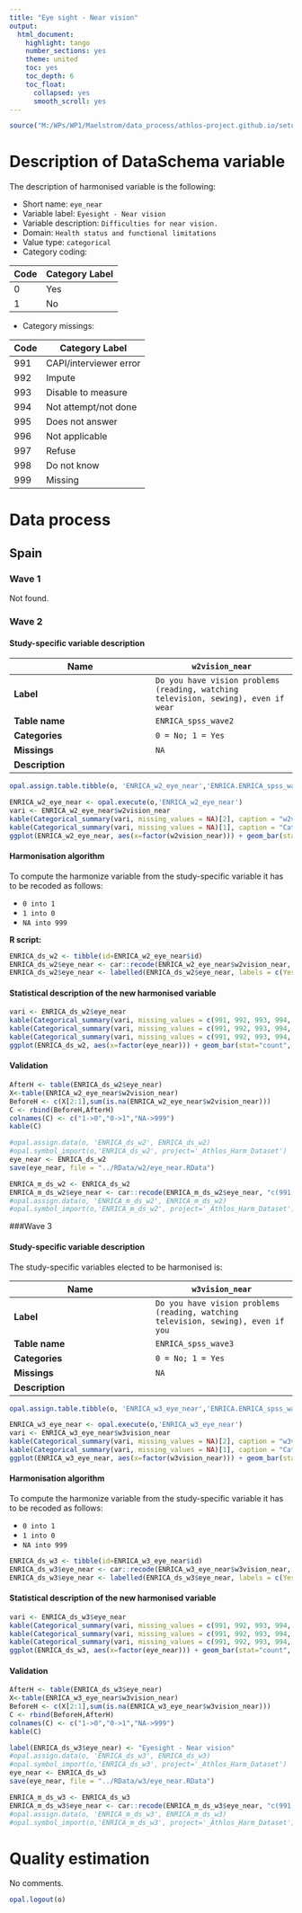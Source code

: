 ```yaml
---
title: "Eye sight - Near vision"
output:
  html_document:
    highlight: tango
    number_sections: yes
    theme: united
    toc: yes
    toc_depth: 6
    toc_float:
      collapsed: yes
      smooth_scroll: yes
---
```


<!-- ########################################################## --> 

<!-- # Installation, loading packages -->
<!-- **R script:** -->

```r
source("M:/WPs/WP1/Maelstrom/data_process/athlos-project.github.io/setup_iago.r")
```
<!-- ########################################################## --> 



# Description of DataSchema variable

The description of harmonised variable is the following:


* Short name: `eye_near`
* Variable label: `Eyesight - Near vision`
* Variable description: `Difficulties for near vision.`
* Domain: `Health status and functional limitations`
* Value type: `categorical`
* Category coding:

**Code** | **Category Label**
-------- | ------------------
0        | Yes
1        | No
* Category missings: 

**Code** | **Category Label**
----| ------------------
991 | CAPI/interviewer error
992 | Impute
993 | Disable to measure
994 | Not attempt/not done
995 | Does not answer
996 | Not applicable
997 | Refuse
998 | Do not know
999 | Missing


# Data process

## Spain

### Wave 1 

Not found.


### Wave 2 

#### Study-specific variable description




| **Name** | `w2vision_near`|
|-|-|
| **Label** | `Do you have vision problems (reading, watching television, sewing), even if wear`|
| **Table name** | `ENRICA_spss_wave2` |
| **Categories** | `0 = No; 1 = Yes` |
| **Missings** | `NA` |
| **Description** |  |


```r
opal.assign.table.tibble(o, 'ENRICA_w2_eye_near','ENRICA.ENRICA_spss_wave2', variables=list('w2vision_near'), missings = TRUE)
```

```r
ENRICA_w2_eye_near <- opal.execute(o,'ENRICA_w2_eye_near')
vari <- ENRICA_w2_eye_near$w2vision_near
kable(Categorical_summary(vari, missing_values = NA)[2], caption = "w2vision_near")
kable(Categorical_summary(vari, missing_values = NA)[1], caption = "Category")
ggplot(ENRICA_w2_eye_near, aes(x=factor(w2vision_near))) + geom_bar(stat="count", width=0.4, fill="steelblue") + xlab("Eye Sight - Near Vision") + ylab("Frequency")
```

#### Harmonisation algorithm

To compute the harmonize variable from the study-specific variable it has to be recoded as follows:

* `0 into 1` 
* `1 into 0`
* `NA into 999`

**R script:**
```r
ENRICA_ds_w2 <- tibble(id=ENRICA_w2_eye_near$id)
ENRICA_ds_w2$eye_near <- car::recode(ENRICA_w2_eye_near$w2vision_near, "0 = '1';1 = '0';NA = '999' ")
ENRICA_ds_w2$eye_near <- labelled(ENRICA_ds_w2$eye_near, labels = c(Yes=0, No=1,Missing=999, Do_not_know=998, Refuse=997, Not_applicable=996, Does_not_answer=995,  Not_attempt_not_done=994, Disable_to_measure=993, Impute=992, CAPI_interviewer_error=991))
```

#### Statistical description of the new harmonised variable
```r
vari <- ENRICA_ds_w2$eye_near
kable(Categorical_summary(vari, missing_values = c(991, 992, 993, 994, 995, 996, 997, 998, 999))[3], caption = "eye_near")
kable(Categorical_summary(vari, missing_values = c(991, 992, 993, 994, 995, 996, 997, 998, 999))[1], caption = "Category")
kable(Categorical_summary(vari, missing_values = c(991, 992, 993, 994, 995, 996, 997, 998, 999))[2], caption = "Type of missing")
ggplot(ENRICA_ds_w2, aes(x=factor(eye_near))) + geom_bar(stat="count", width=0.4, fill="steelblue") + xlab("Eye Sight - Near Vision") + ylab("Frequency")
```

#### Validation
```r
AfterH <- table(ENRICA_ds_w2$eye_near)
X<-table(ENRICA_w2_eye_near$w2vision_near)
BeforeH <- c(X[2:1],sum(is.na(ENRICA_w2_eye_near$w2vision_near)))
C <- rbind(BeforeH,AfterH)
colnames(C) <- c("1->0","0->1","NA->999")
kable(C)
```


```r
#opal.assign.data(o, 'ENRICA_ds_w2', ENRICA_ds_w2)
#opal.symbol_import(o,'ENRICA_ds_w2', project='_Athlos_Harm_Dataset')
eye_near <- ENRICA_ds_w2
save(eye_near, file = "../RData/w2/eye_near.RData")

ENRICA_m_ds_w2 <- ENRICA_ds_w2
ENRICA_m_ds_w2$eye_near <- car::recode(ENRICA_m_ds_w2$eye_near, "c(991, 992, 993, 994, 995, 996, 997,998, 999)=NA")
#opal.assign.data(o, 'ENRICA_m_ds_w2', ENRICA_m_ds_w2)
#opal.symbol_import(o,'ENRICA_m_ds_w2', project='_Athlos_Harm_Dataset')
```



###Wave 3

#### Study-specific variable description

The study-specific variables elected to be harmonised is:


| **Name** | `w3vision_near`|
|-|-|
| **Label** | `Do you have vision problems (reading, watching television, sewing), even if you`|
| **Table name** | `ENRICA_spss_wave3` |
| **Categories** | `0 = No; 1 = Yes` |
| **Missings** | `NA` |
| **Description** |  |



```r
opal.assign.table.tibble(o, 'ENRICA_w3_eye_near','ENRICA.ENRICA_spss_wave3', variables=list('w3vision_near'), missings = TRUE)
```

```r
ENRICA_w3_eye_near <- opal.execute(o,'ENRICA_w3_eye_near')
vari <- ENRICA_w3_eye_near$w3vision_near
kable(Categorical_summary(vari, missing_values = NA)[2], caption = "w3vision_near")
kable(Categorical_summary(vari, missing_values = NA)[1], caption = "Category")
ggplot(ENRICA_w3_eye_near, aes(x=factor(w3vision_near))) + geom_bar(stat="count", width=0.4, fill="steelblue") + xlab("Eye Sight - Near Vision") + ylab("Frequency")
```

#### Harmonisation algorithm

To compute the harmonize variable from the study-specific variable it has to be recoded as follows:

* `0 into 1` 
* `1 into 0`
* `NA into 999`

```r
ENRICA_ds_w3 <- tibble(id=ENRICA_w3_eye_near$id)
ENRICA_ds_w3$eye_near <- car::recode(ENRICA_w3_eye_near$w3vision_near, "0 = '1';1 = '0';NA = '999' ")
ENRICA_ds_w3$eye_near <- labelled(ENRICA_ds_w3$eye_near, labels = c(Yes=0, No=1,Missing=999, Do_not_know=998, Refuse=997, Not_applicable=996, Does_not_answer=995,  Not_attempt_not_done=994, Disable_to_measure=993, Impute=992, CAPI_interviewer_error=991))
```

#### Statistical description of the new harmonised variable
```r
vari <- ENRICA_ds_w3$eye_near
kable(Categorical_summary(vari, missing_values = c(991, 992, 993, 994, 995, 996, 997, 998, 999))[3], caption = "eye_near")
kable(Categorical_summary(vari, missing_values = c(991, 992, 993, 994, 995, 996, 997, 998, 999))[1], caption = "Category")
kable(Categorical_summary(vari, missing_values = c(991, 992, 993, 994, 995, 996, 997, 998, 999))[2], caption = "Type of missing")
ggplot(ENRICA_ds_w3, aes(x=factor(eye_near))) + geom_bar(stat="count", width=0.4, fill="steelblue") + xlab("Eye Sight - Near Vision") + ylab("Frequency")
```

#### Validation
```r
AfterH <- table(ENRICA_ds_w3$eye_near)
X<-table(ENRICA_w3_eye_near$w3vision_near)
BeforeH <- c(X[2:1],sum(is.na(ENRICA_w3_eye_near$w3vision_near)))
C <- rbind(BeforeH,AfterH)
colnames(C) <- c("1->0","0->1","NA->999")
kable(C)
```


```r
label(ENRICA_ds_w3$eye_near) <- "Eyesight - Near vision"
#opal.assign.data(o, 'ENRICA_ds_w3', ENRICA_ds_w3)
#opal.symbol_import(o,'ENRICA_ds_w3', project='_Athlos_Harm_Dataset')
eye_near <- ENRICA_ds_w3
save(eye_near, file = "../RData/w3/eye_near.RData")

ENRICA_m_ds_w3 <- ENRICA_ds_w3
ENRICA_m_ds_w3$eye_near <- car::recode(ENRICA_m_ds_w3$eye_near, "c(991, 992, 993, 994, 995, 996, 997,998, 999)=NA")
#opal.assign.data(o, 'ENRICA_m_ds_w3', ENRICA_m_ds_w3)
#opal.symbol_import(o,'ENRICA_m_ds_w3', project='_Athlos_Harm_Dataset')
```

# Quality estimation
No comments.


```r
opal.logout(o)
```
